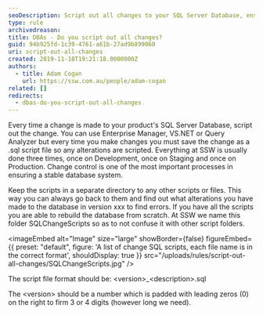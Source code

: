 ```yaml
---
seoDescription: Script out all changes to your SQL Server Database, ensuring a stable database system through version control.
type: rule
archivedreason:
title: ​DBAs - Do you script out all changes?
guid: 94b925fd-1c39-4761-a61b-27ad9b899060
uri: script-out-all-changes
created: 2019-11-18T19:21:18.0000000Z
authors:
  - title: Adam Cogan
    url: https://ssw.com.au/people/adam-cogan
related: []
redirects:
  - dbas-do-you-script-out-all-changes
---
```


Every time a change is made to your product's SQL Server Database, script out the change. You can use Enterprise Manager, VS.NET or Query Analyzer but every time you make changes you must save the change as a .sql script file so any alterations are scripted. Everything at SSW is usually done three times, once on Development, once on Staging and once on Production. Change control is one of the most important processes in ensuring a stable database system.

Keep the scripts in a separate directory to any other scripts or files. This way you can always go back to them and find out what alterations you have made to the database in version xxx to find errors. If you have all the scripts you are able to rebuild the database from scratch. At SSW we name this folder SQLChangeScripts so as to not confuse it with other script folders.

<imageEmbed
  alt="Image"
  size="large"
  showBorder={false}
  figureEmbed={{
    preset: "default",
    figure: 'A list of change SQL scripts, each file name is in the correct format',
    shouldDisplay: true
  }}
  src="/uploads/rules/script-out-all-changes/SQLChangeScripts.jpg"
/>

The script file format should be: &lt;version&gt;\_&lt;description&gt;.sql

The &lt;version&gt; should be a number which is padded with leading zeros (0) on the right to firm 3 or 4 digits (however long we need).